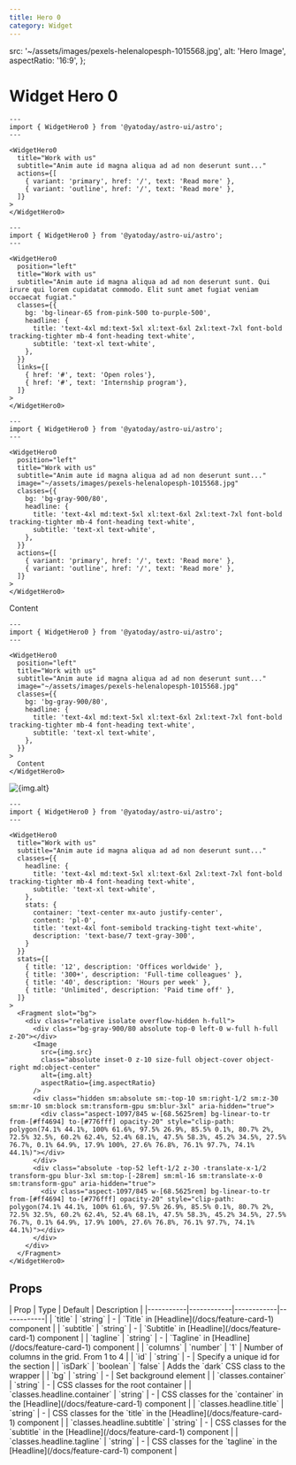 ```yaml
---
title: Hero 0
category: Widget
---
```



  src: '~/assets/images/pexels-helenalopesph-1015568.jpg',
  alt: 'Hero Image',
  aspectRatio: '16:9',
};

# Widget Hero 0

<Demo title="">
  <WidgetHero0
    title="Work with us"
    subtitle="Anim aute id magna aliqua ad ad non deserunt sunt. Qui irure qui lorem cupidatat commodo. Elit sunt amet fugiat veniam occaecat fugiat."
    actions={[
      { variant: 'primary', href: '/', text: 'Read more' },
      { variant: 'outline', href: '/', text: 'Read more' },
    ]}
  >
  </WidgetHero0>
</Demo>

```astro
---
import { WidgetHero0 } from '@yatoday/astro-ui/astro';
---

<WidgetHero0
  title="Work with us"
  subtitle="Anim aute id magna aliqua ad ad non deserunt sunt..."
  actions={[
    { variant: 'primary', href: '/', text: 'Read more' },
    { variant: 'outline', href: '/', text: 'Read more' },
  ]}
>
</WidgetHero0>
```

<Demo title="">
  <WidgetHero0
    position="left"
    title="Work with us"
    subtitle="Anim aute id magna aliqua ad ad non deserunt sunt. Qui irure qui lorem cupidatat commodo. Elit sunt amet fugiat veniam occaecat fugiat."
    classes={{
      bg: 'bg-linear-65 from-pink-500 to-purple-500',
      headline: {
        title: 'text-4xl md:text-5xl xl:text-6xl 2xl:text-7xl font-bold tracking-tighter mb-4 font-heading text-white',
        subtitle: 'text-xl text-white',
      },
    }}
    links={[
      { href: '#', text: 'Open roles'},
      { href: '#', text: 'Internship program'},
    ]}
  >
  </WidgetHero0>
</Demo>

```astro
---
import { WidgetHero0 } from '@yatoday/astro-ui/astro';
---

<WidgetHero0
  position="left"
  title="Work with us"
  subtitle="Anim aute id magna aliqua ad ad non deserunt sunt. Qui irure qui lorem cupidatat commodo. Elit sunt amet fugiat veniam occaecat fugiat."
  classes={{
    bg: 'bg-linear-65 from-pink-500 to-purple-500',
    headline: {
      title: 'text-4xl md:text-5xl xl:text-6xl 2xl:text-7xl font-bold tracking-tighter mb-4 font-heading text-white',
      subtitle: 'text-xl text-white',
    },
  }}
  links={[
    { href: '#', text: 'Open roles'},
    { href: '#', text: 'Internship program'},
  ]}
>
</WidgetHero0>
```

<Demo title="">
  <WidgetHero0
    position="left"
    title="Work with us"
    subtitle="Anim aute id magna aliqua ad ad non deserunt sunt..."
    image="~/assets/images/pexels-helenalopesph-1015568.jpg"
    classes={{
      bg: 'bg-gray-900/80',
      headline: {
        title: 'text-4xl md:text-5xl xl:text-6xl 2xl:text-7xl font-bold tracking-tighter mb-4 font-heading text-white',
        subtitle: 'text-xl text-white',
      },
    }}
    actions={[
      { variant: 'primary', href: '/', text: 'Read more' },
      { variant: 'outline', href: '/', text: 'Read more' },
    ]}
  >
  </WidgetHero0>
</Demo>

```astro
---
import { WidgetHero0 } from '@yatoday/astro-ui/astro';
---

<WidgetHero0
  position="left"
  title="Work with us"
  subtitle="Anim aute id magna aliqua ad ad non deserunt sunt..."
  image="~/assets/images/pexels-helenalopesph-1015568.jpg"
  classes={{
    bg: 'bg-gray-900/80',
    headline: {
      title: 'text-4xl md:text-5xl xl:text-6xl 2xl:text-7xl font-bold tracking-tighter mb-4 font-heading text-white',
      subtitle: 'text-xl text-white',
    },
  }}
  actions={[
    { variant: 'primary', href: '/', text: 'Read more' },
    { variant: 'outline', href: '/', text: 'Read more' },
  ]}
>
</WidgetHero0>
```

<Demo title="">
  <WidgetHero0
    position="left"
    title="Work with us"
    subtitle="Anim aute id magna aliqua ad ad non deserunt sunt..."
    image="~/assets/images/pexels-helenalopesph-1015568.jpg"
    classes={{
      bg: 'bg-gray-900/80',
      headline: {
        title: 'text-4xl md:text-5xl xl:text-6xl 2xl:text-7xl font-bold tracking-tighter mb-4 font-heading text-white',
        subtitle: 'text-xl text-white',
      },
    }}
  >
    <div className="bg-stripe text-gray-500 p-6">
      <div className="text-white">Content</div>
    </div>
  </WidgetHero0>
</Demo>

```astro
---
import { WidgetHero0 } from '@yatoday/astro-ui/astro';
---

<WidgetHero0
  position="left"
  title="Work with us"
  subtitle="Anim aute id magna aliqua ad ad non deserunt sunt..."
  image="~/assets/images/pexels-helenalopesph-1015568.jpg"
  classes={{
    bg: 'bg-gray-900/80',
    headline: {
      title: 'text-4xl md:text-5xl xl:text-6xl 2xl:text-7xl font-bold tracking-tighter mb-4 font-heading text-white',
      subtitle: 'text-xl text-white',
    },
  }}
>
  Content
</WidgetHero0>
```

<Demo title="">
  <WidgetHero0
    title="Work with us"
    subtitle="Anim aute id magna aliqua ad ad non deserunt sunt..."
    classes={{
      headline: {
        title: 'text-4xl md:text-5xl xl:text-6xl 2xl:text-7xl font-bold tracking-tighter mb-4 font-heading text-white',
        subtitle: 'text-xl text-white',
      },
      stats: {
        container: 'text-center mx-auto justify-center',
        content: 'pl-0',
        title: 'text-4xl font-semibold tracking-tight text-white',
        description: 'text-base/7 text-gray-300',
      }
    }}
    stats={[
      { title: '12', description: 'Offices worldwide' },
      { title: '300+', description: 'Full-time colleagues' },
      { title: '40', description: 'Hours per week' },
      { title: 'Unlimited', description: 'Paid time off' },
    ]}
  >
    <Fragment slot="bg">
      <div class="relative isolate overflow-hidden h-full">
        <div class="bg-gray-900/80 absolute top-0 left-0 w-full h-full z-20"></div>
        <Image
          src={img.src}
          class="absolute inset-0 z-10 size-full object-cover object-right md:object-center"
          alt={img.alt}
          aspectRatio={img.aspectRatio}
        />
        <div class="hidden sm:absolute sm:-top-10 sm:right-1/2 sm:z-30 sm:mr-10 sm:block sm:transform-gpu sm:blur-3xl" aria-hidden="true">
          <div class="aspect-1097/845 w-[68.5625rem] bg-linear-to-tr from-[#ff4694] to-[#776fff] opacity-20" style="clip-path: polygon(74.1% 44.1%, 100% 61.6%, 97.5% 26.9%, 85.5% 0.1%, 80.7% 2%, 72.5% 32.5%, 60.2% 62.4%, 52.4% 68.1%, 47.5% 58.3%, 45.2% 34.5%, 27.5% 76.7%, 0.1% 64.9%, 17.9% 100%, 27.6% 76.8%, 76.1% 97.7%, 74.1% 44.1%)"></div>
        </div>
        <div class="absolute -top-52 left-1/2 z-30 -translate-x-1/2 transform-gpu blur-3xl sm:top-[-28rem] sm:ml-16 sm:translate-x-0 sm:transform-gpu" aria-hidden="true">
          <div class="aspect-1097/845 w-[68.5625rem] bg-linear-to-tr from-[#ff4694] to-[#776fff] opacity-20" style="clip-path: polygon(74.1% 44.1%, 100% 61.6%, 97.5% 26.9%, 85.5% 0.1%, 80.7% 2%, 72.5% 32.5%, 60.2% 62.4%, 52.4% 68.1%, 47.5% 58.3%, 45.2% 34.5%, 27.5% 76.7%, 0.1% 64.9%, 17.9% 100%, 27.6% 76.8%, 76.1% 97.7%, 74.1% 44.1%)"></div>
        </div>
      </div>
    </Fragment>
  </WidgetHero0>
</Demo>

```astro
---
import { WidgetHero0 } from '@yatoday/astro-ui/astro';
---

<WidgetHero0
  title="Work with us"
  subtitle="Anim aute id magna aliqua ad ad non deserunt sunt..."
  classes={{
    headline: {
      title: 'text-4xl md:text-5xl xl:text-6xl 2xl:text-7xl font-bold tracking-tighter mb-4 font-heading text-white',
      subtitle: 'text-xl text-white',
    },
    stats: {
      container: 'text-center mx-auto justify-center',
      content: 'pl-0',
      title: 'text-4xl font-semibold tracking-tight text-white',
      description: 'text-base/7 text-gray-300',
    }
  }}
  stats={[
    { title: '12', description: 'Offices worldwide' },
    { title: '300+', description: 'Full-time colleagues' },
    { title: '40', description: 'Hours per week' },
    { title: 'Unlimited', description: 'Paid time off' },
  ]}
>
  <Fragment slot="bg">
    <div class="relative isolate overflow-hidden h-full">
      <div class="bg-gray-900/80 absolute top-0 left-0 w-full h-full z-20"></div>
      <Image
        src={img.src}
        class="absolute inset-0 z-10 size-full object-cover object-right md:object-center"
        alt={img.alt}
        aspectRatio={img.aspectRatio}
      />
      <div class="hidden sm:absolute sm:-top-10 sm:right-1/2 sm:z-30 sm:mr-10 sm:block sm:transform-gpu sm:blur-3xl" aria-hidden="true">
        <div class="aspect-1097/845 w-[68.5625rem] bg-linear-to-tr from-[#ff4694] to-[#776fff] opacity-20" style="clip-path: polygon(74.1% 44.1%, 100% 61.6%, 97.5% 26.9%, 85.5% 0.1%, 80.7% 2%, 72.5% 32.5%, 60.2% 62.4%, 52.4% 68.1%, 47.5% 58.3%, 45.2% 34.5%, 27.5% 76.7%, 0.1% 64.9%, 17.9% 100%, 27.6% 76.8%, 76.1% 97.7%, 74.1% 44.1%)"></div>
      </div>
      <div class="absolute -top-52 left-1/2 z-30 -translate-x-1/2 transform-gpu blur-3xl sm:top-[-28rem] sm:ml-16 sm:translate-x-0 sm:transform-gpu" aria-hidden="true">
        <div class="aspect-1097/845 w-[68.5625rem] bg-linear-to-tr from-[#ff4694] to-[#776fff] opacity-20" style="clip-path: polygon(74.1% 44.1%, 100% 61.6%, 97.5% 26.9%, 85.5% 0.1%, 80.7% 2%, 72.5% 32.5%, 60.2% 62.4%, 52.4% 68.1%, 47.5% 58.3%, 45.2% 34.5%, 27.5% 76.7%, 0.1% 64.9%, 17.9% 100%, 27.6% 76.8%, 76.1% 97.7%, 74.1% 44.1%)"></div>
      </div>
    </div>
  </Fragment>
</WidgetHero0>
```


## Props

<div className="overflow-x-auto">
  <div className="min-w-xl">
    | Prop | Type | Default | Description | 
    |-----------|------------|------------|------------| 
    | `title` | `string` | - | `Title` in [Headline](/docs/feature-card-1) component | 
    | `subtitle` | `string` | - | `Subtitle` in [Headline](/docs/feature-card-1) component | 
    | `tagline` | `string` | - | `Tagline` in [Headline](/docs/feature-card-1) component | 
    | `columns` | `number` | `1` | Number of columns in the grid. From 1 to 4 | 
    | `id` | `string` | - | Specify a unique id for the section | 
    | `isDark` | `boolean` | `false` | Adds the `dark` CSS class to the wrapper |
    | `bg` | `string` | - | Set background element |
    | `classes.container` | `string` | - | CSS classes for the root container | 
    | `classes.headline.container` | `string` | - | CSS classes for the `container` in the [Headline](/docs/feature-card-1) component |
    | `classes.headline.title` | `string` | - | CSS classes for the `title` in the [Headline](/docs/feature-card-1) component | 
    | `classes.headline.subtitle` | `string` | - | CSS classes for the `subtitle` in the [Headline](/docs/feature-card-1) component | 
    | `classes.headline.tagline` | `string` | - | CSS classes for the `tagline` in the [Headline](/docs/feature-card-1) component |
  </div>
</div>
